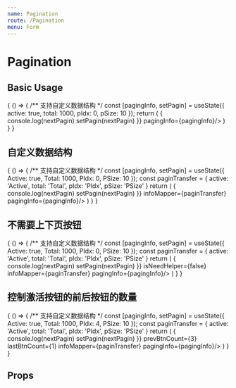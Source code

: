 ```yaml
---
name: Pagination
route: /Pagination
menu: Form
---
```



# Pagination

## Basic Usage

<Playground>
  {
    () => {
      /** 支持自定义数据结构 */
      const [pagingInfo, setPagin] = useState({
        active: true,
        total: 1000,
        pIdx: 0,
        pSize: 10
      });
      return (
        <Pagination
          onPagin={nextPagin => {
            console.log(nextPagin)
            setPagin(nextPagin)
          }}
          pagingInfo={pagingInfo}/>
      )
    }
  }
</Playground>

## 自定义数据结构

<Playground>
  {
    () => {
      /** 支持自定义数据结构 */
      const [pagingInfo, setPagin] = useState({
        Active: true,
        Total: 1000,
        PIdx: 0,
        PSize: 10
      });
      const paginTransfer = {
        active: 'Active',
        total: 'Total',
        pIdx: 'PIdx',
        pSize: 'PSize'
      }
      return (
        <Pagination
          onPagin={nextPagin => {
            console.log(nextPagin)
            setPagin(nextPagin)
          }}
          infoMapper={paginTransfer}
          pagingInfo={pagingInfo}/>
      )
    }
  }
</Playground>

## 不需要上下页按钮

<Playground>
  {
    () => {
      /** 支持自定义数据结构 */
      const [pagingInfo, setPagin] = useState({
        Active: true,
        Total: 1000,
        PIdx: 0,
        PSize: 10
      });
      const paginTransfer = {
        active: 'Active',
        total: 'Total',
        pIdx: 'PIdx',
        pSize: 'PSize'
      }
      return (
        <Pagination
          onPagin={nextPagin => {
            console.log(nextPagin)
            setPagin(nextPagin)
          }}
          isNeedHelper={false}
          infoMapper={paginTransfer}
          pagingInfo={pagingInfo}/>
      )
    }
  }
</Playground>

## 控制激活按钮的前后按钮的数量

<Playground>
  {
    () => {
      /** 支持自定义数据结构 */
      const [pagingInfo, setPagin] = useState({
        Active: true,
        Total: 1000,
        PIdx: 4,
        PSize: 10
      });
      const paginTransfer = {
        active: 'Active',
        total: 'Total',
        pIdx: 'PIdx',
        pSize: 'PSize'
      }
      return (
        <Pagination
          onPagin={nextPagin => {
            console.log(nextPagin)
            setPagin(nextPagin)
          }}
          prevBtnCount={3}
          lastBtnCount={1}
          infoMapper={paginTransfer}
          pagingInfo={pagingInfo}/>
      )
    }
  }
</Playground>

## Props

<Props of={Pagination} />
